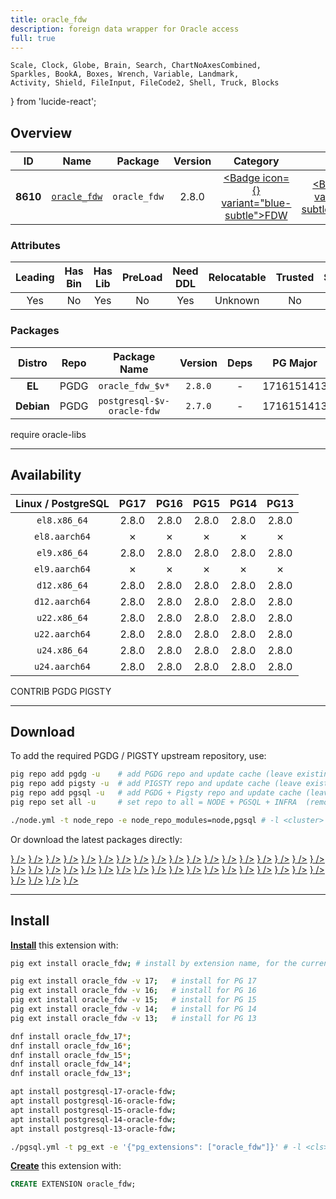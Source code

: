 ```yaml
---
title: oracle_fdw
description: foreign data wrapper for Oracle access
full: true
---
```


    Scale, Clock, Globe, Brain, Search, ChartNoAxesCombined,
    Sparkles, BookA, Boxes, Wrench, Variable, Landmark,
    Activity, Shield, FileInput, FileCode2, Shell, Truck, Blocks
} from 'lucide-react';

## Overview

| <TooltipIconButton tooltip="Extension unique identifier" side="top">ID</TooltipIconButton> | <TooltipIconButton tooltip="Extension name" side="top">Name</TooltipIconButton> | <TooltipIconButton tooltip="Package name for installation" side="top">Package</TooltipIconButton> | <TooltipIconButton tooltip="Latest available extension version" side="top">Version</TooltipIconButton> | <TooltipIconButton tooltip="Extension category" side="top">Category</TooltipIconButton> | <TooltipIconButton tooltip="Open source license" side="top">License</TooltipIconButton> | <TooltipIconButton tooltip="Programming language" side="top">Lang</TooltipIconButton> |
|:--------:|:--------:|:----------:|:--------------:|:---------------------------------------:|:------------------------------------------------------:|:----:|
| **8610** | [`oracle_fdw`](https://github.com/laurenz/oracle_fdw) | `oracle_fdw` | 2.8.0 | <a href="/ext/fdw" className="no-underline"><Badge icon={<FileInput />} variant="blue-subtle">FDW</Badge></a> | <a href="/ext/list/license#postgresql" className="no-underline"><Badge icon={<Scale />} variant="blue-subtle">PostgreSQL</Badge></a> | <a href="/ext/list/lang#c"><Badge icon={<FileCode2 />} variant="blue-subtle">C</Badge></a> |

### Attributes

| <TooltipIconButton tooltip="The Primary Leading extension in the Package" side="top">Leading</TooltipIconButton> | <TooltipIconButton tooltip="Contains binary utils" side="top">Has Bin</TooltipIconButton> | <TooltipIconButton tooltip="Contains .so shared library files" side="top">Has Lib</TooltipIconButton> | <TooltipIconButton tooltip="Requires preloading via shared_preload_libraries" side="top">PreLoad</TooltipIconButton> | <TooltipIconButton tooltip="Requires CREATE EXTENSION DDL command" side="top">Need DDL</TooltipIconButton> | <TooltipIconButton tooltip="Can be installed in any schema" side="top">Relocatable</TooltipIconButton> | <TooltipIconButton tooltip="Can be created by non-superuser" side="top">Trusted</TooltipIconButton> | <TooltipIconButton tooltip="Schemas used by this extension" side="top">Schemas</TooltipIconButton> |
|:-------:|:-------:|:-------:|:-------:|:--------:|:-----------:|:-------:|:-------:|
| Yes | No | Yes | No | Yes | Unknown | No | - |

### Packages

| <TooltipIconButton tooltip="Linux distribution family, EL or Debian" side="top">Distro</TooltipIconButton> | <TooltipIconButton tooltip="Package repository" side="top">Repo</TooltipIconButton> | <TooltipIconButton tooltip="The RPM/DEB Package Name Pattern (replace $v with real pg major)" side="top">Package Name</TooltipIconButton> | <TooltipIconButton tooltip="Latest package version" side="top">Version</TooltipIconButton> | <TooltipIconButton tooltip="RPM/DEB Package dependencies" side="top">Deps</TooltipIconButton> | <TooltipIconButton tooltip="Available in these PostgreSQL Major Versions" side="top">PG Major</TooltipIconButton> |
|:----------:|:--------:|:------------------------:|:-----------:|:------------:|:------------------:|
|   **EL**   | <Badge variant="blue-subtle"><span className="font-bold">PGDG</span></Badge> | `oracle_fdw_$v*` | `2.8.0` | - | <Badge variant="green-subtle">17</Badge><Badge variant="green-subtle">16</Badge><Badge variant="green-subtle">15</Badge><Badge variant="green-subtle">14</Badge><Badge variant="green-subtle">13</Badge> |
| **Debian** | <Badge variant="blue-subtle"><span className="font-bold">PGDG</span></Badge> | `postgresql-$v-oracle-fdw` | `2.7.0` | - | <Badge variant="green-subtle">17</Badge><Badge variant="green-subtle">16</Badge><Badge variant="green-subtle">15</Badge><Badge variant="green-subtle">14</Badge><Badge variant="green-subtle">13</Badge> |


<Callout title="Comments" type="info">
    require oracle-libs
</Callout>


------

## Availability

| <TooltipIconButton tooltip="Linux Distro Arch / PostgreSQL Major Version" side="top">Linux / PostgreSQL </TooltipIconButton> | **PG17** | **PG16** | **PG15** | **PG14** | **PG13** |
|:-----:|:-----:|:-----:|:-----:|:-----:|:-----:|
| `el8.x86_64` | <Badge variant="blue-subtle">2.8.0</Badge> | <Badge variant="blue-subtle">2.8.0</Badge> | <Badge variant="blue-subtle">2.8.0</Badge> | <Badge variant="blue-subtle">2.8.0</Badge> | <Badge variant="blue-subtle">2.8.0</Badge> |
| `el8.aarch64` | <Badge variant="red-subtle">✗</Badge> | <Badge variant="red-subtle">✗</Badge> | <Badge variant="red-subtle">✗</Badge> | <Badge variant="red-subtle">✗</Badge> | <Badge variant="red-subtle">✗</Badge> |
| `el9.x86_64` | <Badge variant="blue-subtle">2.8.0</Badge> | <Badge variant="blue-subtle">2.8.0</Badge> | <Badge variant="blue-subtle">2.8.0</Badge> | <Badge variant="blue-subtle">2.8.0</Badge> | <Badge variant="blue-subtle">2.8.0</Badge> |
| `el9.aarch64` | <Badge variant="red-subtle">✗</Badge> | <Badge variant="red-subtle">✗</Badge> | <Badge variant="red-subtle">✗</Badge> | <Badge variant="red-subtle">✗</Badge> | <Badge variant="red-subtle">✗</Badge> |
| `d12.x86_64` | <Badge variant="blue-subtle">2.8.0</Badge> | <Badge variant="blue-subtle">2.8.0</Badge> | <Badge variant="blue-subtle">2.8.0</Badge> | <Badge variant="blue-subtle">2.8.0</Badge> | <Badge variant="blue-subtle">2.8.0</Badge> |
| `d12.aarch64` | <Badge variant="blue-subtle">2.8.0</Badge> | <Badge variant="blue-subtle">2.8.0</Badge> | <Badge variant="blue-subtle">2.8.0</Badge> | <Badge variant="blue-subtle">2.8.0</Badge> | <Badge variant="blue-subtle">2.8.0</Badge> |
| `u22.x86_64` | <Badge variant="blue-subtle">2.8.0</Badge> | <Badge variant="blue-subtle">2.8.0</Badge> | <Badge variant="blue-subtle">2.8.0</Badge> | <Badge variant="blue-subtle">2.8.0</Badge> | <Badge variant="blue-subtle">2.8.0</Badge> |
| `u22.aarch64` | <Badge variant="blue-subtle">2.8.0</Badge> | <Badge variant="blue-subtle">2.8.0</Badge> | <Badge variant="blue-subtle">2.8.0</Badge> | <Badge variant="blue-subtle">2.8.0</Badge> | <Badge variant="blue-subtle">2.8.0</Badge> |
| `u24.x86_64` | <Badge variant="blue-subtle">2.8.0</Badge> | <Badge variant="blue-subtle">2.8.0</Badge> | <Badge variant="blue-subtle">2.8.0</Badge> | <Badge variant="blue-subtle">2.8.0</Badge> | <Badge variant="blue-subtle">2.8.0</Badge> |
| `u24.aarch64` | <Badge variant="blue-subtle">2.8.0</Badge> | <Badge variant="blue-subtle">2.8.0</Badge> | <Badge variant="blue-subtle">2.8.0</Badge> | <Badge variant="blue-subtle">2.8.0</Badge> | <Badge variant="blue-subtle">2.8.0</Badge> |

<Badge variant="green-subtle"><span className="font-black">CONTRIB</span></Badge> <Badge variant="blue-subtle"><span className="font-black">PGDG</span></Badge> <Badge variant="amber-subtle"><span className="font-black">PIGSTY</span></Badge>

------

## Download

To add the required PGDG / PIGSTY upstream repository, use:

```bash tab="pig"
pig repo add pgdg -u    # add PGDG repo and update cache (leave existing repos)
pig repo add pigsty -u  # add PIGSTY repo and update cache (leave existing repos)
pig repo add pgsql -u   # add PGDG + Pigsty repo and update cache (leave existing repos)
pig repo set all -u     # set repo to all = NODE + PGSQL + INFRA  (remove existing repos)
```
```bash tab="pigsty"
./node.yml -t node_repo -e node_repo_modules=node,pgsql # -l <cluster>
```

Or download the latest packages directly:

<Files>
    <Folder name="el8.x86_64">
        <a href="https://download.postgresql.org/pub/repos/yum/non-free/17/redhat/rhel-8-x86_64/oracle_fdw_17-2.8.0-6PGDG.rhel8.x86_64.rpm"><File name="oracle_fdw_17-2.8.0-6PGDG.rhel8.x86_64.rpm" icon={<Package className="text-emerald-500" />} /></a>
        <a href="https://download.postgresql.org/pub/repos/yum/non-free/16/redhat/rhel-8-x86_64/oracle_fdw_16-2.8.0-6PGDG.rhel8.x86_64.rpm"><File name="oracle_fdw_16-2.8.0-6PGDG.rhel8.x86_64.rpm" icon={<Package className="text-emerald-500" />} /></a>
        <a href="https://download.postgresql.org/pub/repos/yum/non-free/15/redhat/rhel-8-x86_64/oracle_fdw_15-2.8.0-6PGDG.rhel8.x86_64.rpm"><File name="oracle_fdw_15-2.8.0-6PGDG.rhel8.x86_64.rpm" icon={<Package className="text-emerald-500" />} /></a>
        <a href="https://download.postgresql.org/pub/repos/yum/non-free/14/redhat/rhel-8-x86_64/oracle_fdw_14-2.8.0-6PGDG.rhel8.x86_64.rpm"><File name="oracle_fdw_14-2.8.0-6PGDG.rhel8.x86_64.rpm" icon={<Package className="text-emerald-500" />} /></a>
        <a href="https://download.postgresql.org/pub/repos/yum/non-free/13/redhat/rhel-8-x86_64/oracle_fdw_13-2.8.0-6PGDG.rhel8.x86_64.rpm"><File name="oracle_fdw_13-2.8.0-6PGDG.rhel8.x86_64.rpm" icon={<Package className="text-emerald-500" />} /></a>
    </Folder>
    <Folder name="el8.aarch64">
    </Folder>
    <Folder name="el9.x86_64">
        <a href="https://download.postgresql.org/pub/repos/yum/non-free/17/redhat/rhel-9-x86_64/oracle_fdw_17-2.8.0-6PGDG.rhel9.x86_64.rpm"><File name="oracle_fdw_17-2.8.0-6PGDG.rhel9.x86_64.rpm" icon={<Package className="text-emerald-500" />} /></a>
        <a href="https://download.postgresql.org/pub/repos/yum/non-free/16/redhat/rhel-9-x86_64/oracle_fdw_16-2.8.0-6PGDG.rhel9.x86_64.rpm"><File name="oracle_fdw_16-2.8.0-6PGDG.rhel9.x86_64.rpm" icon={<Package className="text-emerald-500" />} /></a>
        <a href="https://download.postgresql.org/pub/repos/yum/non-free/15/redhat/rhel-9-x86_64/oracle_fdw_15-2.8.0-6PGDG.rhel9.x86_64.rpm"><File name="oracle_fdw_15-2.8.0-6PGDG.rhel9.x86_64.rpm" icon={<Package className="text-emerald-500" />} /></a>
        <a href="https://download.postgresql.org/pub/repos/yum/non-free/14/redhat/rhel-9-x86_64/oracle_fdw_14-2.8.0-6PGDG.rhel9.x86_64.rpm"><File name="oracle_fdw_14-2.8.0-6PGDG.rhel9.x86_64.rpm" icon={<Package className="text-emerald-500" />} /></a>
        <a href="https://download.postgresql.org/pub/repos/yum/non-free/13/redhat/rhel-9-x86_64/oracle_fdw_13-2.8.0-6PGDG.rhel9.x86_64.rpm"><File name="oracle_fdw_13-2.8.0-6PGDG.rhel9.x86_64.rpm" icon={<Package className="text-emerald-500" />} /></a>
    </Folder>
    <Folder name="el9.aarch64">
    </Folder>
    <Folder name="d12.x86_64">
        <a href="https://apt.postgresql.org/pub/repos/apt/pool/main/o/oracle-fdw/postgresql-17-oracle-fdw_2.8.0-1.pgdg120+1_arm64.deb"><File name="postgresql-17-oracle-fdw_2.8.0-1.pgdg120+1_arm64.deb" icon={<Box className="text-emerald-500" />} /></a>
        <a href="https://apt.postgresql.org/pub/repos/apt/pool/main/o/oracle-fdw/postgresql-16-oracle-fdw_2.8.0-1.pgdg120+1_arm64.deb"><File name="postgresql-16-oracle-fdw_2.8.0-1.pgdg120+1_arm64.deb" icon={<Box className="text-emerald-500" />} /></a>
        <a href="https://apt.postgresql.org/pub/repos/apt/pool/main/o/oracle-fdw/postgresql-15-oracle-fdw_2.8.0-1.pgdg120+1_arm64.deb"><File name="postgresql-15-oracle-fdw_2.8.0-1.pgdg120+1_arm64.deb" icon={<Box className="text-emerald-500" />} /></a>
        <a href="https://apt.postgresql.org/pub/repos/apt/pool/main/o/oracle-fdw/postgresql-14-oracle-fdw_2.8.0-1.pgdg120+1_arm64.deb"><File name="postgresql-14-oracle-fdw_2.8.0-1.pgdg120+1_arm64.deb" icon={<Box className="text-emerald-500" />} /></a>
        <a href="https://apt.postgresql.org/pub/repos/apt/pool/main/o/oracle-fdw/postgresql-13-oracle-fdw_2.8.0-1.pgdg120+1_arm64.deb"><File name="postgresql-13-oracle-fdw_2.8.0-1.pgdg120+1_arm64.deb" icon={<Box className="text-emerald-500" />} /></a>
    </Folder>
    <Folder name="d12.aarch64">
        <a href="https://apt.postgresql.org/pub/repos/apt/pool/main/o/oracle-fdw/postgresql-17-oracle-fdw_2.8.0-1.pgdg120+1_amd64.deb"><File name="postgresql-17-oracle-fdw_2.8.0-1.pgdg120+1_amd64.deb" icon={<Box className="text-orange-500" />} /></a>
        <a href="https://apt.postgresql.org/pub/repos/apt/pool/main/o/oracle-fdw/postgresql-16-oracle-fdw_2.8.0-1.pgdg120+1_amd64.deb"><File name="postgresql-16-oracle-fdw_2.8.0-1.pgdg120+1_amd64.deb" icon={<Box className="text-orange-500" />} /></a>
        <a href="https://apt.postgresql.org/pub/repos/apt/pool/main/o/oracle-fdw/postgresql-15-oracle-fdw_2.8.0-1.pgdg120+1_amd64.deb"><File name="postgresql-15-oracle-fdw_2.8.0-1.pgdg120+1_amd64.deb" icon={<Box className="text-orange-500" />} /></a>
        <a href="https://apt.postgresql.org/pub/repos/apt/pool/main/o/oracle-fdw/postgresql-14-oracle-fdw_2.8.0-1.pgdg120+1_amd64.deb"><File name="postgresql-14-oracle-fdw_2.8.0-1.pgdg120+1_amd64.deb" icon={<Box className="text-orange-500" />} /></a>
        <a href="https://apt.postgresql.org/pub/repos/apt/pool/main/o/oracle-fdw/postgresql-13-oracle-fdw_2.8.0-1.pgdg120+1_amd64.deb"><File name="postgresql-13-oracle-fdw_2.8.0-1.pgdg120+1_amd64.deb" icon={<Box className="text-orange-500" />} /></a>
    </Folder>
    <Folder name="u22.x86_64">
        <a href="https://apt.postgresql.org/pub/repos/apt/pool/main/o/oracle-fdw/postgresql-17-oracle-fdw_2.8.0-1.pgdg22.04+1_amd64.deb"><File name="postgresql-17-oracle-fdw_2.8.0-1.pgdg22.04+1_amd64.deb" icon={<Box className="text-emerald-500" />} /></a>
        <a href="https://apt.postgresql.org/pub/repos/apt/pool/main/o/oracle-fdw/postgresql-16-oracle-fdw_2.8.0-1.pgdg22.04+1_amd64.deb"><File name="postgresql-16-oracle-fdw_2.8.0-1.pgdg22.04+1_amd64.deb" icon={<Box className="text-emerald-500" />} /></a>
        <a href="https://apt.postgresql.org/pub/repos/apt/pool/main/o/oracle-fdw/postgresql-15-oracle-fdw_2.8.0-1.pgdg22.04+1_amd64.deb"><File name="postgresql-15-oracle-fdw_2.8.0-1.pgdg22.04+1_amd64.deb" icon={<Box className="text-emerald-500" />} /></a>
        <a href="https://apt.postgresql.org/pub/repos/apt/pool/main/o/oracle-fdw/postgresql-14-oracle-fdw_2.8.0-1.pgdg22.04+1_amd64.deb"><File name="postgresql-14-oracle-fdw_2.8.0-1.pgdg22.04+1_amd64.deb" icon={<Box className="text-emerald-500" />} /></a>
        <a href="https://apt.postgresql.org/pub/repos/apt/pool/main/o/oracle-fdw/postgresql-13-oracle-fdw_2.8.0-1.pgdg22.04+1_amd64.deb"><File name="postgresql-13-oracle-fdw_2.8.0-1.pgdg22.04+1_amd64.deb" icon={<Box className="text-emerald-500" />} /></a>
    </Folder>
    <Folder name="u22.aarch64">
        <a href="https://apt.postgresql.org/pub/repos/apt/pool/main/o/oracle-fdw/postgresql-17-oracle-fdw_2.8.0-1.pgdg22.04+1_arm64.deb"><File name="postgresql-17-oracle-fdw_2.8.0-1.pgdg22.04+1_arm64.deb" icon={<Box className="text-orange-500" />} /></a>
        <a href="https://apt.postgresql.org/pub/repos/apt/pool/main/o/oracle-fdw/postgresql-16-oracle-fdw_2.8.0-1.pgdg22.04+1_arm64.deb"><File name="postgresql-16-oracle-fdw_2.8.0-1.pgdg22.04+1_arm64.deb" icon={<Box className="text-orange-500" />} /></a>
        <a href="https://apt.postgresql.org/pub/repos/apt/pool/main/o/oracle-fdw/postgresql-15-oracle-fdw_2.8.0-1.pgdg22.04+1_arm64.deb"><File name="postgresql-15-oracle-fdw_2.8.0-1.pgdg22.04+1_arm64.deb" icon={<Box className="text-orange-500" />} /></a>
        <a href="https://apt.postgresql.org/pub/repos/apt/pool/main/o/oracle-fdw/postgresql-14-oracle-fdw_2.8.0-1.pgdg22.04+1_arm64.deb"><File name="postgresql-14-oracle-fdw_2.8.0-1.pgdg22.04+1_arm64.deb" icon={<Box className="text-orange-500" />} /></a>
        <a href="https://apt.postgresql.org/pub/repos/apt/pool/main/o/oracle-fdw/postgresql-13-oracle-fdw_2.8.0-1.pgdg22.04+1_arm64.deb"><File name="postgresql-13-oracle-fdw_2.8.0-1.pgdg22.04+1_arm64.deb" icon={<Box className="text-orange-500" />} /></a>
    </Folder>
    <Folder name="u24.x86_64">
        <a href="https://apt.postgresql.org/pub/repos/apt/pool/main/o/oracle-fdw/postgresql-17-oracle-fdw_2.8.0-1.pgdg24.04+1_amd64.deb"><File name="postgresql-17-oracle-fdw_2.8.0-1.pgdg24.04+1_amd64.deb" icon={<Box className="text-emerald-500" />} /></a>
        <a href="https://apt.postgresql.org/pub/repos/apt/pool/main/o/oracle-fdw/postgresql-16-oracle-fdw_2.8.0-1.pgdg24.04+1_amd64.deb"><File name="postgresql-16-oracle-fdw_2.8.0-1.pgdg24.04+1_amd64.deb" icon={<Box className="text-emerald-500" />} /></a>
        <a href="https://apt.postgresql.org/pub/repos/apt/pool/main/o/oracle-fdw/postgresql-15-oracle-fdw_2.8.0-1.pgdg24.04+1_amd64.deb"><File name="postgresql-15-oracle-fdw_2.8.0-1.pgdg24.04+1_amd64.deb" icon={<Box className="text-emerald-500" />} /></a>
        <a href="https://apt.postgresql.org/pub/repos/apt/pool/main/o/oracle-fdw/postgresql-14-oracle-fdw_2.8.0-1.pgdg24.04+1_amd64.deb"><File name="postgresql-14-oracle-fdw_2.8.0-1.pgdg24.04+1_amd64.deb" icon={<Box className="text-emerald-500" />} /></a>
        <a href="https://apt.postgresql.org/pub/repos/apt/pool/main/o/oracle-fdw/postgresql-13-oracle-fdw_2.8.0-1.pgdg24.04+1_amd64.deb"><File name="postgresql-13-oracle-fdw_2.8.0-1.pgdg24.04+1_amd64.deb" icon={<Box className="text-emerald-500" />} /></a>
    </Folder>
    <Folder name="u24.aarch64">
        <a href="https://apt.postgresql.org/pub/repos/apt/pool/main/o/oracle-fdw/postgresql-17-oracle-fdw_2.8.0-1.pgdg24.04+1_arm64.deb"><File name="postgresql-17-oracle-fdw_2.8.0-1.pgdg24.04+1_arm64.deb" icon={<Box className="text-orange-500" />} /></a>
        <a href="https://apt.postgresql.org/pub/repos/apt/pool/main/o/oracle-fdw/postgresql-16-oracle-fdw_2.8.0-1.pgdg24.04+1_arm64.deb"><File name="postgresql-16-oracle-fdw_2.8.0-1.pgdg24.04+1_arm64.deb" icon={<Box className="text-orange-500" />} /></a>
        <a href="https://apt.postgresql.org/pub/repos/apt/pool/main/o/oracle-fdw/postgresql-15-oracle-fdw_2.8.0-1.pgdg24.04+1_arm64.deb"><File name="postgresql-15-oracle-fdw_2.8.0-1.pgdg24.04+1_arm64.deb" icon={<Box className="text-orange-500" />} /></a>
        <a href="https://apt.postgresql.org/pub/repos/apt/pool/main/o/oracle-fdw/postgresql-14-oracle-fdw_2.8.0-1.pgdg24.04+1_arm64.deb"><File name="postgresql-14-oracle-fdw_2.8.0-1.pgdg24.04+1_arm64.deb" icon={<Box className="text-orange-500" />} /></a>
        <a href="https://apt.postgresql.org/pub/repos/apt/pool/main/o/oracle-fdw/postgresql-13-oracle-fdw_2.8.0-1.pgdg24.04+1_arm64.deb"><File name="postgresql-13-oracle-fdw_2.8.0-1.pgdg24.04+1_arm64.deb" icon={<Box className="text-orange-500" />} /></a>
    </Folder>
</Files>

------

## Install

[**Install**](/docs/pgsql/ext/install) this extension with:

```bash tab="pig"
pig ext install oracle_fdw; # install by extension name, for the current active PG version

pig ext install oracle_fdw -v 17;   # install for PG 17
pig ext install oracle_fdw -v 16;   # install for PG 16
pig ext install oracle_fdw -v 15;   # install for PG 15
pig ext install oracle_fdw -v 14;   # install for PG 14
pig ext install oracle_fdw -v 13;   # install for PG 13
```
```bash tab="yum" 
dnf install oracle_fdw_17*;
dnf install oracle_fdw_16*;
dnf install oracle_fdw_15*;
dnf install oracle_fdw_14*;
dnf install oracle_fdw_13*;
```
```bash tab="apt" 
apt install postgresql-17-oracle-fdw;
apt install postgresql-16-oracle-fdw;
apt install postgresql-15-oracle-fdw;
apt install postgresql-14-oracle-fdw;
apt install postgresql-13-oracle-fdw;
```
```bash tab="ansible"
./pgsql.yml -t pg_ext -e '{"pg_extensions": ["oracle_fdw"]}' # -l <cls>
```

[**Create**](/docs/pgsql/ext/create) this extension with:

```sql
CREATE EXTENSION oracle_fdw;
```


